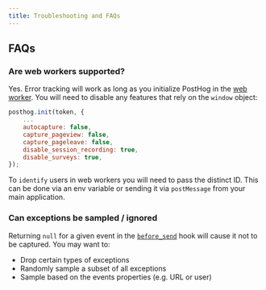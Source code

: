 ```yaml
---
title: Troubleshooting and FAQs
---
```


## FAQs

### Are web workers supported?

Yes. Error tracking will work as long as you initialize PostHog in the [web worker](/tutorials/web-worker). You will need to disable any features that rely on the `window` object:

```js
posthog.init(token, {
    ...
    autocapture: false,
    capture_pageview: false,
    capture_pageleave: false,
    disable_session_recording: true,
    disable_surveys: true,
});
```

To `identify` users in web workers you will need to pass the distinct ID. This can be done via an env variable or sending it via `postMessage` from your main application.

### Can exceptions be sampled / ignored

Returning `null` for a given event in the [`before_send`](/docs/libraries/js#amending-events-before-they-are-captured) hook will cause it not to be captured. You may want to:
- Drop certain types of exceptions
- Randomly sample a subset of all exceptions 
- Sample based on the events properties (e.g. URL or user)
